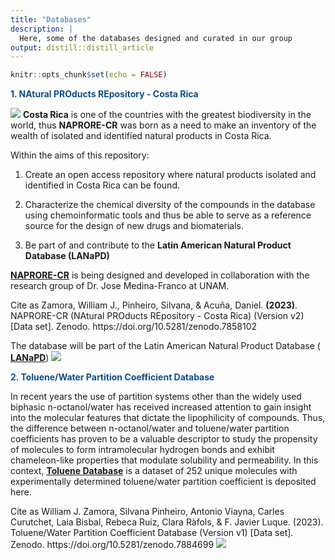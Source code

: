 ```yaml
---
title: "Databases"
description: |
  Here, some of the databases designed and curated in our group
output: distill::distill_article
---
```


```r
knitr::opts_chunk$set(echo = FALSE)
```
<span style="color: #104E8B;">
**1. NAtural PROducts REpository - Costa Rica**
</span>

![](naprore.png)
**Costa Rica** is one of the countries with the greatest biodiversity in the world, thus **NAPRORE-CR** was born as a need to make an inventory of the wealth of isolated and identified natural products in Costa Rica.

Within the aims of this repository:

1. Create an open access repository where natural products isolated and identified in Costa Rica can be found.

2. Characterize the chemical diversity of the compounds in the database using chemoinformatic tools and thus be able to serve as a reference source for the design of new drugs and biomaterials.

2. Be part of and contribute to the **Latin American Natural Product Database (LANaPD)**

**<span style="color: blue;">[NAPRORE-CR](https://doi.org/10.5281/zenodo.7858102)**</span> is being designed and developed in collaboration with the research group of Dr. Jose Medina-Franco at UNAM. 

Cite as Zamora, William J., Pinheiro, Silvana, & Acuña, Daniel. **(2023)**. NAPRORE-CR (NAtural PROducts REpository - Costa Rica) (Version v2) [Data set]. Zenodo. https://doi.org/10.5281/zenodo.7858102

The database will be part of the Latin American Natural Product Database (<span style="color: blue;"> **[LANaPD](https://www.future-science.com/doi/10.2144/fsoa-2020-0068)**</span>)
![](lanapd.png)

<span style="color: #104E8B;">
**2. Toluene/Water Partition Coefficient Database**
</span>

In recent years the use of partition systems other than the widely used biphasic n-octanol/water has received increased attention to gain insight into the molecular features that dictate the lipophilicity of compounds. Thus, the difference between n-octanol/water and toluene/water partition coefficients has proven to be a valuable descriptor to study the propensity of molecules to form intramolecular hydrogen bonds and exhibit chameleon-like properties that modulate solubility and permeability. In this context, **<span style="color: blue;">[Toluene Database](https://doi.org/10.5281/zenodo.7884699)</span>** is a dataset of 252 unique molecules with experimentally determined toluene/water partition coefficient is deposited here. 

Cite as William J. Zamora, Silvana Pinheiro, Antonio Viayna, Carles Curutchet, Laia Bisbal, Rebeca Ruiz, Clara Ràfols, & F. Javier Luque. (2023). Toluene/Water Partition Coefficient Database (Version v1) [Data set]. Zenodo. https://doi.org/10.5281/zenodo.7884699
![](tol.png)

